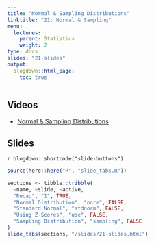 ```yaml
---
title: "Normal & Sampling Distributions"
linktitle: "21: Normal & Sampling"
menu:
  lectures:
    parent: Statistics
    weight: 2
type: docs
slides: "21-slides"
output:
  blogdown::html_page:
    toc: true
---
```


## Videos

- [Normal & Sampling Distributions](https://youtu.be/astiJBcsY04)

## Slides

`r blogdown::shortcode("slide-buttons")`

```r

source(here::here("R", "slide_tabs.R"))

sections <- tibble::tribble(
  ~name, ~slide, ~active,
  "Recap", "1", TRUE,
  "Normal Distribution", "norm", FALSE,
  "Standard Normal", "stdnorm", FALSE,
  "Using Z-Scores", "use", FALSE,
  "Sampling Distribution", "sampling", FALSE
)
slide_tabs(sections, "/slides/21-slides.html")
```